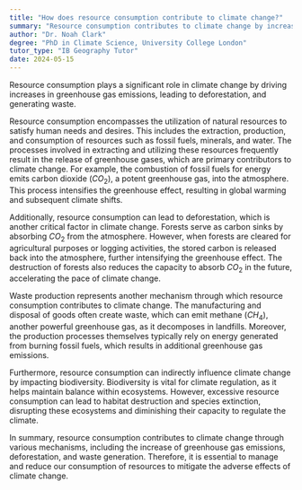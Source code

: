 ```yaml
---
title: "How does resource consumption contribute to climate change?"
summary: "Resource consumption contributes to climate change by increasing greenhouse gas emissions, deforestation, and waste production."
author: "Dr. Noah Clark"
degree: "PhD in Climate Science, University College London"
tutor_type: "IB Geography Tutor"
date: 2024-05-15
---
```


Resource consumption plays a significant role in climate change by driving increases in greenhouse gas emissions, leading to deforestation, and generating waste.

Resource consumption encompasses the utilization of natural resources to satisfy human needs and desires. This includes the extraction, production, and consumption of resources such as fossil fuels, minerals, and water. The processes involved in extracting and utilizing these resources frequently result in the release of greenhouse gases, which are primary contributors to climate change. For example, the combustion of fossil fuels for energy emits carbon dioxide ($CO_2$), a potent greenhouse gas, into the atmosphere. This process intensifies the greenhouse effect, resulting in global warming and subsequent climate shifts.

Additionally, resource consumption can lead to deforestation, which is another critical factor in climate change. Forests serve as carbon sinks by absorbing $CO_2$ from the atmosphere. However, when forests are cleared for agricultural purposes or logging activities, the stored carbon is released back into the atmosphere, further intensifying the greenhouse effect. The destruction of forests also reduces the capacity to absorb $CO_2$ in the future, accelerating the pace of climate change.

Waste production represents another mechanism through which resource consumption contributes to climate change. The manufacturing and disposal of goods often create waste, which can emit methane ($CH_4$), another powerful greenhouse gas, as it decomposes in landfills. Moreover, the production processes themselves typically rely on energy generated from burning fossil fuels, which results in additional greenhouse gas emissions.

Furthermore, resource consumption can indirectly influence climate change by impacting biodiversity. Biodiversity is vital for climate regulation, as it helps maintain balance within ecosystems. However, excessive resource consumption can lead to habitat destruction and species extinction, disrupting these ecosystems and diminishing their capacity to regulate the climate.

In summary, resource consumption contributes to climate change through various mechanisms, including the increase of greenhouse gas emissions, deforestation, and waste generation. Therefore, it is essential to manage and reduce our consumption of resources to mitigate the adverse effects of climate change.
    